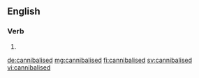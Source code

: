 ==English==

===Verb===
{{head|en|verb form}}

# {{en-past of|cannibalise}}

[[de:cannibalised]]
[[mg:cannibalised]]
[[fi:cannibalised]]
[[sv:cannibalised]]
[[vi:cannibalised]]